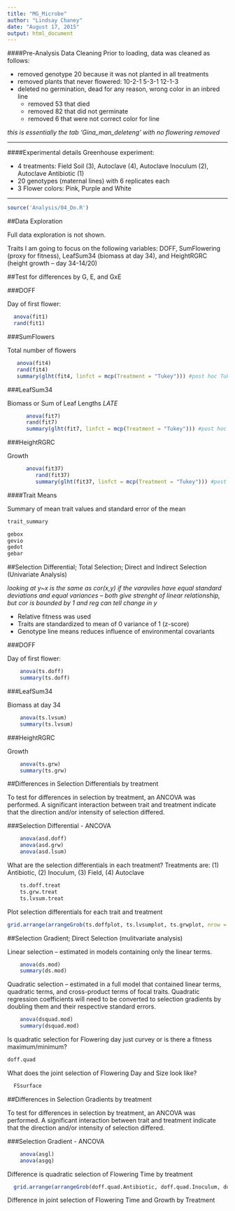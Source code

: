 ```yaml
---
title: "MG_Microbe"
author: "Lindsay Chaney"
date: "August 17, 2015"
output: html_document
---
```


####Pre-Analysis Data Cleaning
Prior to loading, data was cleaned as follows:

* removed genotype 20 because it was not planted in all treatments  
* removed plants that never flowered: 10-2-1   5-3-1   12-1-3  
* deleted no germination, dead for any reason, wrong color in an inbred line
    + removed 53 that died  
    + removed 82 that did not germinate  
    + removed 6 that were not correct color for line  

*this is essentially the tab 'Gina_man_deleteng' with no flowering removed*  

***
####Experimental details
Greenhouse experiment:

* 4 treatments: Field Soil (3), Autoclave (4), Autoclave Inoculum (2), Autoclave Antibiotic (1)
* 20 genotypes (maternal lines) with 6 replicates each
* 3 Flower colors: Pink, Purple and White

***
```r
source('Analysis/04_Do.R')
```

##Data Exploration

Full data exploration is not shown.

Traits I am going to focus on the following variables: DOFF, SumFlowering 
(proxy for fitness), LeafSum34 (biomass at day 34), and HeightRGRC (height growth -- day 34-14/20)

##Test for differences by G, E, and GxE

###DOFF

Day of first flower:

```r
  anova(fit1)
  rand(fit1)
```

###SumFlowers

Total number of flowers

```r
   anova(fit4)
   rand(fit4)
   summary(glht(fit4, linfct = mcp(Treatment = "Tukey"))) #post hoc Tukey's with MultComp
```

###LeafSum34

Biomass or Sum of Leaf Lengths *LATE*

```r
      anova(fit7)
      rand(fit7)
      summary(glht(fit7, linfct = mcp(Treatment = "Tukey"))) #post hoc Tukey's with MultComp
```

###HeightRGRC

Growth

```r
      anova(fit37)
         rand(fit37)
         summary(glht(fit37, linfct = mcp(Treatment = "Tukey"))) #post hoc Tukey's with MultComp
```

####Trait Means

Summary of mean trait values and standard error of the mean

```r
trait_summary
```

```r
gebox
gevio
gedot
gebar
```         

##Selection Differential; Total Selection; Direct and Indirect Selection (Univariate Analysis)

*looking at y~x is the same as cor(x,y) if the varaviles have equal standard deviations and equal variances -- both give strenght of linear relationship, but cor is bounded by 1 and reg can tell change in y*

* Relative fitness was used
* Traits are standardized to mean of 0 variance of 1 (z-score)
* Genotype line means reduces influence of environmental covariants

###DOFF

Day of first flower:

```r
    anova(ts.doff)
    summary(ts.doff)
```

###LeafSum34

Biomass at day 34

```r
    anova(ts.lvsum)
    summary(ts.lvsum)
```

###HeightRGRC

Growth

```r
    anova(ts.grw)
    summary(ts.grw)
```


##Differences in Selection Differentials by treatment

To test for differences in selection by treatment, an ANCOVA was performed. A significant interaction between trait and treatment indicate that the direction and/or intensity of selection differed.

###Selection Differential - ANCOVA

```r
    anova(asd.doff)
    anova(asd.grw)
    anova(asd.lsum)
```

What are the selection differentials in each treatment?
Treatments are: (1) Antibiotic, (2) Inoculum, (3) Field, (4) Autoclave

```r
    ts.doff.treat
    ts.grw.treat
    ts.lvsum.treat
```

Plot selection differentials for each trait and treatment

```r
grid.arrange(arrangeGrob(ts.doffplot, ts.lvsumplot, ts.grwplot, nrow = 3))
```

##Selection Gradient; Direct Selection (mulitvariate analysis)

Linear selection -- estimated in models containing only the linear terms. 

```r
    anova(ds.mod)
    summary(ds.mod)
```

Quadratic selection -- estimated in a full model that contained linear terms, quadratic terms, and cross-product terms of focal traits. Quadratic regression coefficients will need to be converted to selection gradients by doubling them and their respective standard errors.

```r
    anova(dsquad.mod)
    summary(dsquad.mod) 
```

Is quadratic selection for Flowering day just curvey or is there a fitness maximum/minimum?

```r
doff.quad
```

What does the joint selection of Flowering Day and Size look like?

```r
  FSsurface
```


##Differences in Selection Gradients by treatment

To test for differences in selection by treatment, an ANCOVA was performed. A significant interaction between trait and treatment indicate that the direction and/or intensity of selection differed.

###Selection Gradient - ANCOVA

```r
    anova(asgl)
    anova(asgq)
```


Difference is quadratic selection of Flowering Time by treatment

```r
  grid.arrange(arrangeGrob(doff.quad.Antibiotic, doff.quad.Inoculum, doff.quad.Field, doff.quad.Autoclave, nrow = 1))
```

Difference in joint selection of Flowering Time and Growth by Treatment

